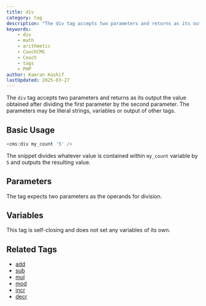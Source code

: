 ```yaml
---
title: div
category: tag
description: "The div tag accepts two parameters and returns as its output the value obtained after dividing the first parameter by the second parameter."
keywords:
    - div
    - math
    - arithmetic
    - CouchCMS
    - Couch
    - tags
    - PHP
author: Kamran Kashif
lastUpdated: 2025-03-27
---
```


The `div` tag accepts two parameters and returns as its output the value obtained after dividing the first parameter by the second parameter.
The parameters may be literal strings, variables or output of other tags.


## Basic Usage

```php title="Basic Division Example"
<cms:div my_count '5' />
```

The snippet divides whatever value is contained within `my_count` variable by `5` and outputs the resulting value.


## Parameters

The tag expects two parameters as the operands for division.

## Variables

This tag is self-closing and does not set any variables of its own.


## Related Tags

- [add](../add.html)
- [sub](../sub.html)
- [mul](../mul.html)
- [mod](../mod.html)
- [incr](../incr.html)
- [decr](../decr.html)
